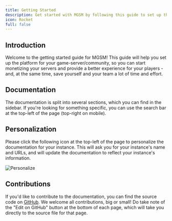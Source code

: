 ```yaml
---
title: Getting Started
description: Get started with MGSM by following this guide to set up the platform for your game-server/community.
icon: Rocket
full: false
---
```


## Introduction

Welcome to the getting started guide for MGSM! This guide will help you set up the platform for your game-server/community, so you can start monetizing your servers and provide a better experience for your players - and, at the same time, save yourself and your team a lot of time and effort.

## Documentation

The documentation is split into several sections, which you can find in the sidebar. If you're looking for something specific, you can use the search bar at the top-left of the page (top-right on mobile).

## Personalization

Please click the following icon at the top-left of the page to personalize the documentation for your instance. This will ask you for your instance's name and URLs, and will update the documentation to reflect your instance's information.

![Personalize](./img/personalize.png)

## Contributions

If you'd like to contribute to the documentation, you can find the source code on [GitHub](https://github.com/Mirasaki-MGSM/docs). We welcome all contributions, big or small! Do take note of the "Edit on GitHub" button at the bottom of each page, which will take you directly to the source file for that page.
